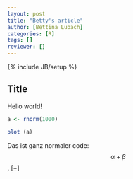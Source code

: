 ```yaml
---
layout: post
title: "Betty's article"
author: [Bettina Lubach]
categories: [R]
tags: []
reviewer: []
---
```

{% include JB/setup %}

## Title

Hello world!

```r
a <- rnorm(1000)

plot (a)
```

Das ist ganz normaler \LaTeX code: $$\alpha+\beta$$, \[\alpha+\tau\]
